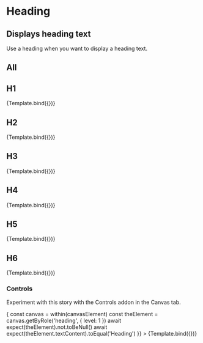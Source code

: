 

<Meta title="Atoms/Heading" component={Heading} />

# Heading

## Displays heading text

Use a heading when you want to display a heading text.

<ArgsTable story="All" />


## All

<Canvas>
  <Story name="All">
    <div>
      <Heading level={1} label="Heading 1" />
      <Heading level={2} label="Heading 2" />
      <Heading level={3} label="Heading 3" />
      <Heading level={4} label="Heading 4" />
      <Heading level={5} label="Heading 5" />
      <Heading level={6} label="Heading 6" />
    </div>
  </Story>
</Canvas>

## H1

<Canvas>
  <Story
    name="H1"
    args={{
      level: 1,
      label: 'H1 Heading'
    }}
  >
    {Template.bind({})}
  </Story>
</Canvas>

## H2

<Canvas>
  <Story
    name="H2"
    args={{
      level: 2,
      label: 'H2 Heading'
    }}
  >
    {Template.bind({})}
  </Story>
</Canvas>

## H3

<Canvas>
  <Story
    name="H3"
    args={{
      level: 3,
      label: 'H3 Heading'
    }}
  >
    {Template.bind({})}
  </Story>
</Canvas>

## H4

<Canvas>
  <Story
    name="H4"
    args={{
      level: 4,
      label: 'H4 Heading'
    }}
  >
    {Template.bind({})}
  </Story>
</Canvas>

## H5

<Canvas>
  <Story
    name="H5"
    args={{
      level: 5,
      label: 'H5 Heading'
    }}
  >
    {Template.bind({})}
  </Story>
</Canvas>

## H6

<Canvas>
  <Story
    name="H6"
    args={{
      level: 6,
      label: 'H6 Heading'
    }}
  >
    {Template.bind({})}
  </Story>
</Canvas>

### Controls

Experiment with this story with the Controls addon in the Canvas tab.

<Canvas>
  <Story
    name="controls"
    args={{
      level: 1,
      label: 'Heading'
    }}
    // https://storybook.js.org/docs/react/api/mdx#play-function
    play={async ({ canvasElement }) => {
      const canvas = within(canvasElement)
      const theElement = canvas.getByRole('heading', { level: 1 })
      await expect(theElement).not.toBeNull()
      await expect(theElement.textContent).toEqual('Heading')
    }}
  >
    {Template.bind({})}
  </Story>
</Canvas>
